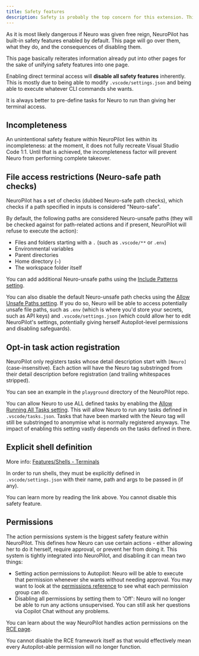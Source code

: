 ```yaml
---
title: Safety features
description: Safety is probably the top concern for this extension. This page details the security measures present in the extension.
---
```



As it is most likely dangerous if Neuro was given free reign, NeuroPilot has built-in safety features enabled by default. This page will go over them, what they do, and the consequences of disabling them.

<Aside type="tip">

This page basically reiterates information already put into other pages for the sake of unifying safety features into one page.

</Aside>

<Aside type="danger">

Enabling direct terminal access will **__disable all safety features__** inherently.
This is mostly due to being able to modify `.vscode/settings.json` and being able to execute whatever CLI commands she wants.

It is always better to pre-define tasks for Neuro to run than giving her terminal access.

</Aside>

## Incompleteness

An unintentional safety feature within NeuroPilot lies within its incompleteness: at the moment, it does not fully recreate Visual Studio Code 1:1.
Until that is achieved, the incompleteness factor will prevent Neuro from performing complete takeover.

## File access restrictions (Neuro-safe path checks)

NeuroPilot has a set of checks (dubbed Neuro-safe path checks), which checks if a path specified in inputs is considered "Neuro-safe".

By default, the following paths are considered Neuro-unsafe paths (they will be checked against for path-related actions and if present, NeuroPilot will refuse to execute the action):

- Files and folders starting with a `.` (such as `.vscode/**` or `.env`)
- Environmental variables
- Parent directories
- Home directory (`~`)
- The workspace folder itself

You can add additional Neuro-unsafe paths using the [Include Patterns setting](/neuropilot/reference/settings#include-exclude-patterns).

You can also disable the default Neuro-unsafe path checks using the [Allow Unsafe Paths setting](/neuropilot/reference/settings#allow-unsafe-paths).
If you do so, Neuro will be able to access potentially unsafe file paths, such as `.env` (which is where you'd store your secrets, such as API keys) and `.vscode/settings.json` (which could allow her to edit NeuroPilot's settings, potentially giving herself Autopilot-level permissions and disabling safeguards).

## Opt-in task action registration

NeuroPilot only registers tasks whose detail description start with `[Neuro]` (case-insensitive).
Each action will have the Neuro tag substringed from their detail description before registration (and trailing whitespaces stripped).

You can see an example in the `playground` directory of the NeuroPilot repo.

You can allow Neuro to use ALL defined tasks by enabling the [Allow Running All Tasks setting](/neuropilot/reference/permissions#non-action-permissions).
This will allow Neuro to run any tasks defined in `.vscode/tasks.json`. Tasks that have been marked with the Neuro tag will still be substringed to anonymise what is normally registered anyways.
The impact of enabling this setting vastly depends on the tasks defined in there.

## Explicit shell definition

More info: [Features/Shells - Terminals](/neuropilot/reference/features/shells#terminals)

In order to run shells, they must be explicitly defined in `.vscode/settings.json` with their name, path and args to be passed in (if any).

You can learn more by reading the link above. You cannot disable this safety feature.

## Permissions

The action permissions system is the biggest safety feature within NeuroPilot. This defines how Neuro can use certain actions - either allowing her to do it herself, require approval, or prevent her from doing it.
This system is tightly integrated into NeuroPilot, and disabling it can mean two things:

- Setting action permissions to Autopilot: Neuro will be able to execute that permission whenever she wants without needing approval. You may want to look at the [permissions reference](/neuropilot/reference/permissions) to see what each permission group can do.
- Disabling all permissions by setting them to 'Off': Neuro will no longer be able to run any actions unsupervised. You can still ask her questions via Copilot Chat without any problems.

You can learn about the way NeuroPilot handles action permissions on the [RCE page](/neuropilot/reference/rce).

You cannot disable the RCE framework itself as that would effectively mean every Autopilot-able permission will no longer function.
